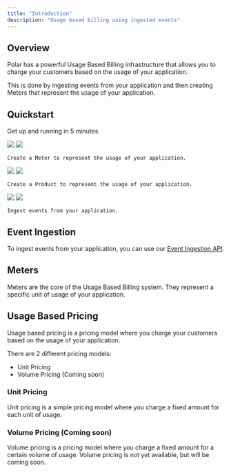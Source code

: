 ```yaml
---
title: "Introduction"
description: "Usage based billing using ingested events"
---
```


## Overview

Polar has a powerful Usage Based Billing infrastructure that allows you to charge your customers based on the usage of your application.

This is done by ingesting events from your application and then creating Meters that represent the usage of your application.

## Quickstart

Get up and running in 5 minutes

<Steps>
  <Step title="Create a Meter">
    <img className="block dark:hidden" src="/assets/features/meters/create.light.png" />
    <img className="hidden dark:block" src="/assets/features/meters/create.dark.png" />

    Create a Meter to represent the usage of your application.

  </Step>
  <Step title="Create a Product">
    <img className="block dark:hidden" src="/assets/features/products/create.light.png" />
    <img className="hidden dark:block" src="/assets/features/products/create.dark.png" />

    Create a Product to represent the usage of your application.

  </Step>
  <Step title="Ingest Events">
    <img className="block dark:hidden" src="/assets/features/meters/create.light.png" />
    <img className="hidden dark:block" src="/assets/features/meters/create.dark.png" />

    Ingest events from your application.

  </Step>
</Steps>

## Event Ingestion

To ingest events from your application, you can use our [Event Ingestion API](/api-reference/events/ingest).

## Meters

Meters are the core of the Usage Based Billing system. They represent a specific unit of usage of your application.

## Usage Based Pricing

Usage based pricing is a pricing model where you charge your customers based on the usage of your application.

There are 2 different pricing models:

- Unit Pricing
- Volume Pricing (Coming soon)

### Unit Pricing

Unit pricing is a simple pricing model where you charge a fixed amount for each unit of usage.

### Volume Pricing (Coming soon)

Volume pricing is a pricing model where you charge a fixed amount for a certain volume of usage. Volume pricing is not yet available, but will be coming soon.
